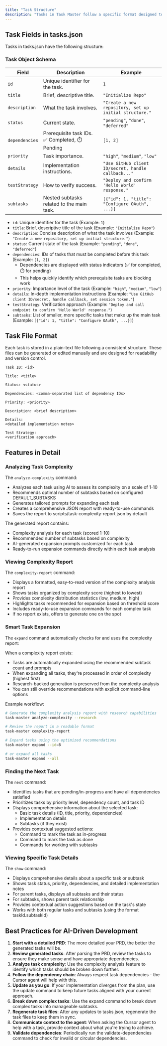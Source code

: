 ```yaml
---
title: "Task Structure"
description: "Tasks in Task Master follow a specific format designed to provide comprehensive information for both humans and AI assistants."
---
```


## Task Fields in tasks.json

Tasks in tasks.json have the following structure:

### Task Object Schema

| Field          | Description                                                  | Example                                                   |
|----------------|--------------------------------------------------------------|-----------------------------------------------------------|
| `id`           | Unique identifier for the task.                              | `1`                                                       |
| `title`        | Brief, descriptive title.                                    | `"Initialize Repo"`                                       |
| `description`  | What the task involves.                                      | `"Create a new repository, set up initial structure."`    |
| `status`       | Current state.                                               | `"pending"`, `"done"`, `"deferred"`                       |
| `dependencies` | Prerequisite task IDs. ✅ Completed, ⏱️ Pending              | `[1, 2]`                                                  |
| `priority`     | Task importance.                                             | `"high"`, `"medium"`, `"low"`                             |
| `details`      | Implementation instructions.                                 | `"Use GitHub client ID/secret, handle callback..."`       |
| `testStrategy` | How to verify success.                                       | `"Deploy and confirm 'Hello World' response."`            |
| `subtasks`     | Nested subtasks related to the main task.                   | `[{"id": 1, "title": "Configure OAuth", ...}]`            |

- `id`: Unique identifier for the task (Example: `1`)
- `title`: Brief, descriptive title of the task (Example: `"Initialize Repo"`)
- `description`: Concise description of what the task involves (Example: `"Create a new repository, set up initial structure."`)
- `status`: Current state of the task (Example: `"pending"`, `"done"`, `"deferred"`)
- `dependencies`: IDs of tasks that must be completed before this task (Example: `[1, 2]`)
  - Dependencies are displayed with status indicators (✅ for completed, ⏱️ for pending)
  - This helps quickly identify which prerequisite tasks are blocking work
- `priority`: Importance level of the task (Example: `"high"`, `"medium"`, `"low"`)
- `details`: In-depth implementation instructions (Example: `"Use GitHub client ID/secret, handle callback, set session token."`)
- `testStrategy`: Verification approach (Example: `"Deploy and call endpoint to confirm 'Hello World' response."`)
- `subtasks`: List of smaller, more specific tasks that make up the main task (Example: `[{"id": 1, "title": "Configure OAuth", ...}]`)

## Task File Format

Each task is stored in a plain-text file following a consistent structure. These files can be generated or edited manually and are designed for readability and version control.

```
Task ID: <id>

Title: <title>

Status: <status>

Dependencies: <comma-separated list of dependency IDs>

Priority: <priority>

Description: <brief description>

Details:
<detailed implementation notes>

Test Strategy:
<verification approach>
```

## Features in Detail

### Analyzing Task Complexity

The `analyze-complexity` command:

- Analyzes each task using AI to assess its complexity on a scale of 1-10
- Recommends optimal number of subtasks based on configured DEFAULT_SUBTASKS
- Generates tailored prompts for expanding each task
- Creates a comprehensive JSON report with ready-to-use commands
- Saves the report to scripts/task-complexity-report.json by default

The generated report contains:

- Complexity analysis for each task (scored 1-10)
- Recommended number of subtasks based on complexity
- AI-generated expansion prompts customized for each task
- Ready-to-run expansion commands directly within each task analysis

### Viewing Complexity Report

The `complexity-report` command:

- Displays a formatted, easy-to-read version of the complexity analysis report
- Shows tasks organized by complexity score (highest to lowest)
- Provides complexity distribution statistics (low, medium, high)
- Highlights tasks recommended for expansion based on threshold score
- Includes ready-to-use expansion commands for each complex task
- If no report exists, offers to generate one on the spot

### Smart Task Expansion

The `expand` command automatically checks for and uses the complexity report:

When a complexity report exists:

- Tasks are automatically expanded using the recommended subtask count and prompts
- When expanding all tasks, they're processed in order of complexity (highest first)
- Research-backed generation is preserved from the complexity analysis
- You can still override recommendations with explicit command-line options

Example workflow:

```bash
# Generate the complexity analysis report with research capabilities
task-master analyze-complexity --research

# Review the report in a readable format
task-master complexity-report

# Expand tasks using the optimized recommendations
task-master expand --id=8

# or expand all tasks
task-master expand --all
```

### Finding the Next Task

The `next` command:

- Identifies tasks that are pending/in-progress and have all dependencies satisfied
- Prioritizes tasks by priority level, dependency count, and task ID
- Displays comprehensive information about the selected task:
  - Basic task details (ID, title, priority, dependencies)
  - Implementation details
  - Subtasks (if they exist)
- Provides contextual suggested actions:
  - Command to mark the task as in-progress
  - Command to mark the task as done
  - Commands for working with subtasks

### Viewing Specific Task Details

The `show` command:

- Displays comprehensive details about a specific task or subtask
- Shows task status, priority, dependencies, and detailed implementation notes
- For parent tasks, displays all subtasks and their status
- For subtasks, shows parent task relationship
- Provides contextual action suggestions based on the task's state
- Works with both regular tasks and subtasks (using the format taskId.subtaskId)

## Best Practices for AI-Driven Development

1. **Start with a detailed PRD**: The more detailed your PRD, the better the generated tasks will be.
2. **Review generated tasks**: After parsing the PRD, review the tasks to ensure they make sense and have appropriate dependencies.
3. **Analyze task complexity**: Use the complexity analysis feature to identify which tasks should be broken down further.
4. **Follow the dependency chain**: Always respect task dependencies - the Cursor agent will help with this.
5. **Update as you go**: If your implementation diverges from the plan, use the update command to keep future tasks aligned with your current approach.
6. **Break down complex tasks**: Use the expand command to break down complex tasks into manageable subtasks.
7. **Regenerate task files**: After any updates to tasks.json, regenerate the task files to keep them in sync.
8. **Communicate context to the agent**: When asking the Cursor agent to help with a task, provide context about what you're trying to achieve.
9. **Validate dependencies**: Periodically run the validate-dependencies command to check for invalid or circular dependencies.